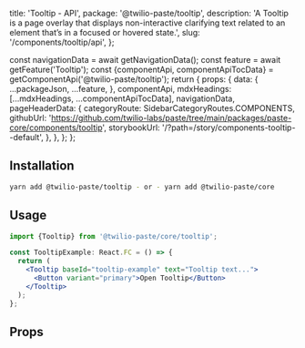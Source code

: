   title: 'Tooltip - API',
  package: '@twilio-paste/tooltip',
  description: 'A Tooltip is a page overlay that displays non-interactive clarifying text related to an element that’s in a focused or hovered state.',
  slug: '/components/tooltip/api',
};




  const navigationData = await getNavigationData();
  const feature = await getFeature('Tooltip');
  const {componentApi, componentApiTocData} = getComponentApi('@twilio-paste/tooltip');
  return {
    props: {
      data: {
        ...packageJson,
        ...feature,
      },
      componentApi,
      mdxHeadings: [...mdxHeadings, ...componentApiTocData],
      navigationData,
      pageHeaderData: {
        categoryRoute: SidebarCategoryRoutes.COMPONENTS,
        githubUrl: 'https://github.com/twilio-labs/paste/tree/main/packages/paste-core/components/tooltip',
        storybookUrl: '/?path=/story/components-tooltip--default',
      },
    },
  };
};

## Installation

```bash
yarn add @twilio-paste/tooltip - or - yarn add @twilio-paste/core
```

## Usage

```jsx
import {Tooltip} from '@twilio-paste/core/tooltip';

const TooltipExample: React.FC = () => {
  return (
    <Tooltip baseId="tooltip-example" text="Tooltip text...">
      <Button variant="primary">Open Tooltip</Button>
    </Tooltip>
  );
};
```

## Props

<PropsTable componentApi={props.componentApi} />
